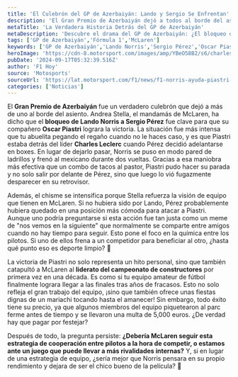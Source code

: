 ```yaml
---
title: 'El Culebrón del GP de Azerbaiyán: Lando y Sergio Se Enfrentan'
description: 'El Gran Premio de Azerbaiyán dejó a todos al borde del asiento. Descubre cómo Lando Norris frenó a Sergio Pérez y ayudó a Piastri a brillar.'
metaTitle: 'La Verdadera Historia Detrás del GP de Azerbaiyán'
metaDescription: 'Descubre el drama del GP de Azerbaiyán: ¿El bloqueo de Lando a Pérez fue un golpe de genio o una jugada arriesgada?'
tags: ['GP de Azerbaiyán','Fórmula 1','McLaren']
keywords: ['GP de Azerbaiyán','Lando Norris','Sergio Pérez','Oscar Piastri','McLaren']
heroImage: 'https://cdn-8.motorsport.com/images/amp/YBeO58B2/s6/charles-leclerc-scuderia-ferra.jpg'
pubDate: '2024-09-17T05:32:39.516Z'
author: 'F1 Hoy'
source: 'Motosports'
sourceUrl: 'https://lat.motorsport.com/f1/news/f1-norris-ayuda-piastri-checo-perez-baku-2024/10654995/?utm_source=RSS&utm_medium=referral&utm_campaign=RSS-F1&utm_term=News&utm_content=lat'
categories: ['Noticias']
---
```

El **Gran Premio de Azerbaiyán** fue un verdadero culebrón que dejó a más de uno al borde del asiento. Andrea Stella, el mandamás de McLaren, ha dicho que el **bloqueo de Lando Norris a Sergio Pérez** fue clave para que su compañero **Oscar Piastri** lograra la victoria. La situación fue más intensa que tu abuelita pegando el regaño cuando no le haces caso, y es que Piastri estaba detrás del líder **Charles Leclerc** cuando Pérez decidió adelantarse en boxes. En lugar de dejarlo pasar, Norris se puso en modo pared de ladrillos y frenó al mexicano durante dos vueltas. Gracias a esa maniobra más efectiva que un combo de tacos al pastor, Piastri pudo hacer su parada y no solo salir por delante de Pérez, sino que luego lo vió fugazmente desparecer en su retrovisor.

Además, el chisme se intensifica porque Stella refuerza la visión de equipo que tienen en McLaren. Si no hubiera sido por Lando, Pérez probablemente hubiera quedado en una posición más cómoda para atacar a Piastri. Aunque uno podría preguntarse si esta acción fue tan justa como un meme de "nos vemos en la siguiente" que normalmente se comparte entre amigos cuando no hay tiempo para seguir. Esto pone el foco en la química entre los pilotos. Si uno de ellos frena a un competidor para beneficiar al otro, ¿hasta qué punto eso es deporte limpio? 🏁 

La victoria de Piastri no solo representa un hito personal, sino que también catapultó a McLaren al **liderato del campeonato de constructores** por primera vez en una década. Es como si tu equipo amateur de fútbol finalmente lograra llegar a las finales tras años de fracasos. Esto no solo refleja el gran trabajo del equipo, ¡sino que también ofrece unas fiestas dignas de un mariachi tocando hasta el amanecer! Sin embargo, todo éxito tiene su precio, ya que algunos miembros del equipo piquetearon al parc ferme antes de tiempo y se llevaron una multa de 5,000 euros. ¿De verdad hay que pagar por festejar? 

Después de todo, la pregunta persiste: **¿Debería McLaren seguir esta estrategia de cooperación entre pilotos a la hora de competir, o estamos ante un juego que puede llevar a más rivalidades internas?** Y, si en lugar de una estrategia de equipo, ¿sería mejor que Norris pensara en su propio rendimiento y dejara de ser el chico bueno de la película? 🍿


